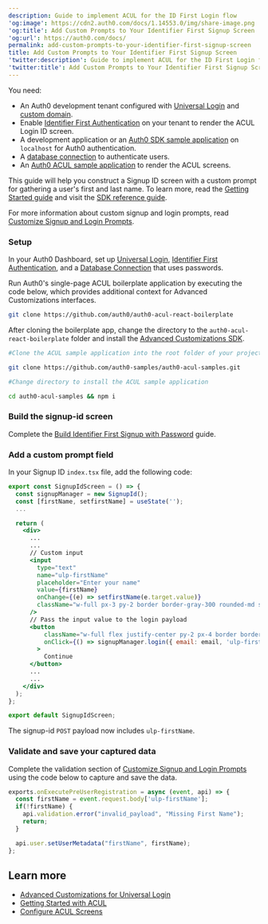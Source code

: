 ```yaml
---
description: Guide to implement ACUL for the ID First Login flow
'og:image': https://cdn2.auth0.com/docs/1.14553.0/img/share-image.png
'og:title': Add Custom Prompts to Your Identifier First Signup Screen
'og:url': https://auth0.com/docs/
permalink: add-custom-prompts-to-your-identifier-first-signup-screen
title: Add Custom Prompts to Your Identifier First Signup Screen
'twitter:description': Guide to implement ACUL for the ID First Login flow
'twitter:title': Add Custom Prompts to Your Identifier First Signup Screen
---
```

<Card title="Before you start">

You need:

* An Auth0 development tenant configured with [Universal Login](/authenticate/login/auth0-universal-login) and [custom domain](/customize/custom-domains).
* Enable [Identifier First Authentication](/authenticate/login/auth0-universal-login/identifier-first) on your tenant to render the ACUL Login ID screen.
* A development application or an [Auth0 SDK sample application](/quickstart/spa/react/interactive) on `localhost` for Auth0 authentication.
* A [database connection](/authenticate/database-connections) to authenticate users.
* An [Auth0 ACUL sample application](https://github.com/auth0-samples/auth0-acul-samples) to render the ACUL screens.

</Card>

This guide will help you construct a Signup ID screen with a custom prompt for gathering a user's first and last name. To learn more, read the [Getting Started guide](/customize/login-pages/advanced-customizations/getting-started) and visit the [SDK reference guide](/customize/login-pages/advanced-customizations/getting-started/sdk-quickstart).

For more information about custom signup and login prompts, read [Customize Signup and Login Prompts](/customize/login-pages/universal-login/customize-signup-and-login-prompts#validate-and-save-captured-data).

### Setup

In your <Tooltip tip="Auth0 Dashboard: Auth0's main product to configure your services." cta="View Glossary" href="/glossary?term=Auth0+Dashboard">Auth0 Dashboard</Tooltip>, set up [Universal Login](/authenticate/login/auth0-universal-login/universal-login-vs-classic-login/universal-experience), [Identifier First Authentication](/authenticate/login/auth0-universal-login/identifier-first), and a [Database Connection](/get-started/applications/set-up-database-connections) that uses passwords.

Run Auth0's single-page ACUL boilerplate application by executing the code below, which provides additional context for Advanced Customizations interfaces.

```bash lines
git clone https://github.com/auth0/auth0-acul-react-boilerplate
```






After cloning the boilerplate app, change the directory to the `auth0-acul-react-boilerplate` folder and install the [Advanced Customizations SDK](/customize/login-pages/advanced-customizations/getting-started/sdk-quickstart).

```bash lines
#Clone the ACUL sample application into the root folder of your project

git clone https://github.com/auth0-samples/auth0-acul-samples.git

#Change directory to install the ACUL sample application 

cd auth0-acul-samples && npm i
```






### Build the signup-id screen

Complete the [Build Identifier First Signup with Password](/customize/login-pages/advanced-customizations/build-user-flows/id-first-signup) guide.

### Add a custom prompt field

In your Signup ID `index.tsx` file, add the following code:



<Accordion title="Add Custom Prompts">

```jsx lines expandable
export const SignupIdScreen = () => {
  const signupManager = new SignupId();
  const [firstName, setfirstName] = useState('');
  ...

  return (
    <div>
      ...
      ...
      // Custom input
	  <input
		type="text"
        name="ulp-firstName"
        placeholder="Enter your name"
        value={firstName}
        onChange={(e) => setfirstName(e.target.value)}
        className="w-full px-3 py-2 border border-gray-300 rounded-md shadow-sm placeholder-gray-400 focus:outline-none focus:ring-2 focus:ring-blue-500 focus:border-blue-500"
      />
      // Pass the input value to the login payload
      <button 
          className="w-full flex justify-center py-2 px-4 border border-transparent rounded-md shadow-sm text-sm font-medium text-black bg-blue-600 hover:bg-blue-700 focus:outline-none focus:ring-2 focus:ring-offset-2 focus:ring-blue-500"
          onClick={() => signupManager.login({ email: email, 'ulp-firstname':  firstName})}
        >
          Continue
      </button>
      ...
      ...
    </div>
  );
};

export default SignupIdScreen;
```






</Accordion>



The signup-id `POST` payload now includes `ulp-firstName`.

### Validate and save your captured data

Complete the validation section of [Customize Signup and Login Prompts](/customize/login-pages/universal-login/customize-signup-and-login-prompts#validate-and-save-captured-data) using the code below to capture and save the data.

```js lines
exports.onExecutePreUserRegistration = async (event, api) => {
  const firstName = event.request.body['ulp-firstName'];
  if(!firstName) {
    api.validation.error("invalid_payload", "Missing First Name");
    return;
  }

  api.user.setUserMetadata("firstName", firstName);
};
```






## Learn more

* [Advanced Customizations for Universal Login](/customize/login-pages/advanced-customizations)
* [Getting Started with ACUL](/customize/login-pages/advanced-customizations/getting-started)
* [Configure ACUL Screens](/customize/login-pages/advanced-customizations/getting-started/configure-acul-screens)